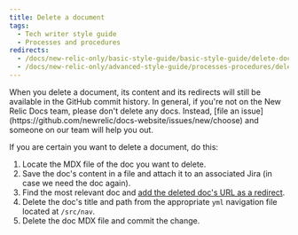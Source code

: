 ```yaml
---
title: Delete a document
tags:
  - Tech writer style guide
  - Processes and procedures
redirects:
  - /docs/new-relic-only/basic-style-guide/basic-style-guide/delete-document
  - /docs/new-relic-only/advanced-style-guide/processes-procedures/delete-document
---
```


<Callout variant="caution">
  When you delete a document, its content and its redirects will still be available in the GitHub commit history. In general, if you're not on the New Relic Docs team, please don't delete any docs. Instead, [file an issue](https://github.com/newrelic/docs-website/issues/new/choose) and someone on our team will help you out.
</Callout>

If you are certain you want to delete a document, do this:

1. Locate the MDX file of the doc you want to delete. 
2. Save the doc's content in a file and attach it to an associated Jira (in case we need the doc again).
3. Find the most relevant doc and [add the deleted doc's URL as a redirect](/docs/style-guide/rename-or-redirect-document).
4. Delete the doc's title and path from the appropriate `yml` navigation file located at `/src/nav`.
5. Delete the doc MDX file and commit the change. 
